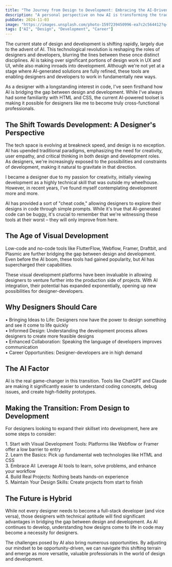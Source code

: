 ```yaml
---
title: "The Journey from Design to Development: Embracing the AI-Driven Shift"
description: "A personal perspective on how AI is transforming the traditional boundaries between design and development roles"
pubDate: 2024-11-03
image: "https://images.unsplash.com/photo-1597239450996-ea7c2c564412?q=80&w=987&auto=format&fit=crop&ixlib=rb-4.0.3&ixid=M3wxMjA3fDB8MHxwaG90by1wYWdlfHx8fGVufDB8fHx8fA%3D%3D"
tags: ["AI", "Design", "Development", "Career"]
---
```


The current state of design and development is shifting rapidly, largely due to the advent of AI. This technological revolution is reshaping the roles of designers and developers, blurring the lines between these once distinct disciplines. AI is taking over significant portions of design work in UX and UI, while also making inroads into development. Although we're not yet at a stage where AI-generated solutions are fully refined, these tools are enabling designers and developers to work in fundamentally new ways.

As a designer with a longstanding interest in code, I've seen firsthand how AI is bridging the gap between design and development. While I've always had some familiarity with HTML and CSS, the current AI-powered toolset is making it possible for designers like me to become truly cross-functional professionals.

## The Shift Towards Development: A Designer's Perspective

The tech space is evolving at breakneck speed, and design is no exception. AI has upended traditional paradigms, emphasizing the need for creativity, user empathy, and critical thinking in both design and development roles. As designers, we're increasingly exposed to the possibilities and constraints of development, making it natural to gravitate in that direction.

<div class="text-lg text-muted-foreground mb-6">
  I became a designer due to my passion for creativity, initially viewing development as a highly technical skill that was outside my wheelhouse. However, in recent years, I've found myself contemplating development more and more.
</div>

AI has provided a sort of "cheat code," allowing designers to explore their designs in code through simple prompts. While it's true that AI-generated code can be buggy, it's crucial to remember that we're witnessing these tools at their worst – they will only improve from here.

## The Age of Visual Development

Low-code and no-code tools like FlutterFlow, Webflow, Framer, Draftbit, and Plasmic are further bridging the gap between design and development. Even before the AI boom, these tools had gained popularity, but AI has supercharged their capabilities.

These visual development platforms have been invaluable in allowing designers to venture further into the production side of projects. With AI integration, their potential has expanded exponentially, opening up new possibilities for designer-developers.

## Why Designers Should Care

<div class="space-y-2 my-4 ml-6">
  <div class="flex items-start">
    <span class="text-primary mr-2">•</span>
    <span>Bringing Ideas to Life: Designers now have the power to design something and see it come to life quickly</span>
  </div>
  <div class="flex items-start">
    <span class="text-primary mr-2">•</span>
    <span>Informed Design: Understanding the development process allows designers to create more feasible designs</span>
  </div>
  <div class="flex items-start">
    <span class="text-primary mr-2">•</span>
    <span>Enhanced Collaboration: Speaking the language of developers improves communication</span>
  </div>
  <div class="flex items-start">
    <span class="text-primary mr-2">•</span>
    <span>Career Opportunities: Designer-developers are in high demand</span>
  </div>
</div>

## The AI Factor

<div class="text-xl text-primary/90 italic my-8 pl-6 border-l-4 border-primary">
  AI is the real game-changer in this transition. Tools like ChatGPT and Claude are making it significantly easier to understand coding concepts, debug issues, and create high-fidelity prototypes.
</div>

## Making the Transition: From Design to Development

For designers looking to expand their skillset into development, here are some steps to consider:

<div class="space-y-3 my-6 ml-6">
  <div class="flex items-start">
    <span class="text-primary font-bold mr-3">1.</span>
    <span>Start with Visual Development Tools: Platforms like Webflow or Framer offer a low barrier to entry</span>
  </div>
  <div class="flex items-start">
    <span class="text-primary font-bold mr-3">2.</span>
    <span>Learn the Basics: Pick up fundamental web technologies like HTML and CSS</span>
  </div>
  <div class="flex items-start">
    <span class="text-primary font-bold mr-3">3.</span>
    <span>Embrace AI: Leverage AI tools to learn, solve problems, and enhance your workflow</span>
  </div>
  <div class="flex items-start">
    <span class="text-primary font-bold mr-3">4.</span>
    <span>Build Real Projects: Nothing beats hands-on experience</span>
  </div>
  <div class="flex items-start">
    <span class="text-primary font-bold mr-3">5.</span>
    <span>Maintain Your Design Skills: Create projects from start to finish</span>
  </div>
</div>

## The Future is Hybrid

While not every designer needs to become a full-stack developer (and vice versa), those designers with technical aptitude will find significant advantages in bridging the gap between design and development. As AI continues to develop, understanding how designs come to life in code may become a necessity for designers.

The challenges posed by AI also bring numerous opportunities. By adjusting our mindset to be opportunity-driven, we can navigate this shifting terrain and emerge as more versatile, valuable professionals in the world of design and development.
